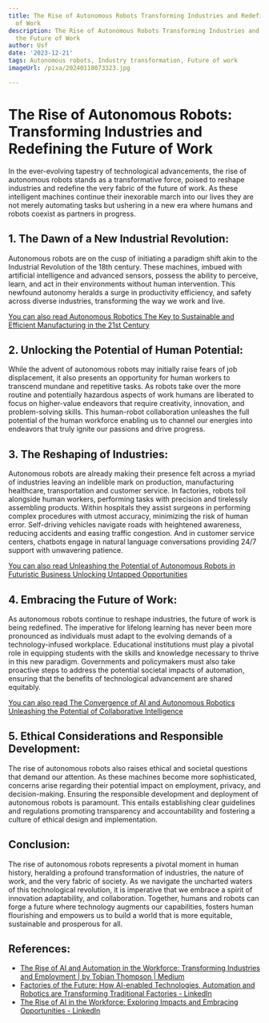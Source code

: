 ```yaml
---
title: The Rise of Autonomous Robots Transforming Industries and Redefining the Future
  of Work
description: The Rise of Autonomous Robots Transforming Industries and Redefining
  the Future of Work
author: Usf
date: '2023-12-21'
tags: Autonomous robots, Industry transformation, Future of work
imageUrl: /pixa/20240118073323.jpg

---
```

# The Rise of Autonomous Robots: Transforming Industries and  Redefining the Future of Work

In the ever-evolving tapestry of technological advancements, the rise of  autonomous  robots stands as  a transformative force,  poised to  reshape industries and redefine the very fabric of the future of work. As these  intelligent machines continue their inexorable march into our lives they are not merely automating tasks but ushering in a new era where humans and robots coexist as partners in progress.

## 1. The Dawn of a New Industrial Revolution:

Autonomous robots  are on the cusp  of  initiating a paradigm shift  akin to  the Industrial Revolution of the 18th century. These machines, imbued with artificial intelligence and advanced  sensors, possess the ability to perceive, learn, and act  in  their environments without human intervention. This newfound  autonomy heralds a surge in productivity efficiency, and safety  across diverse industries, transforming the way  we work and live.

[You can also read Autonomous Robotics The Key to Sustainable and Efficient Manufacturing in the 21st Century](Autonomous%20Robotics%20The%20Key%20to%20Sustainable%20and%20Efficient%20Manufacturing%20in%20the%2021st%20Century)


## 2.  Unlocking the Potential of Human Potential:

While  the  advent of autonomous robots may initially raise fears of job displacement, it also presents an opportunity for human workers to transcend mundane and repetitive tasks. As robots take over the more routine and  potentially hazardous aspects of work humans are liberated to focus  on higher-value endeavors that require creativity, innovation, and problem-solving skills. This human-robot collaboration unleashes  the full potential of  the human workforce enabling us to channel our energies into endeavors that truly ignite our passions and drive progress.

## 3. The  Reshaping of Industries:

Autonomous robots are already  making  their presence felt across a myriad  of industries leaving an indelible mark  on production, manufacturing healthcare, transportation and customer service. In factories, robots toil alongside human workers, performing tasks with precision and tirelessly assembling products. Within  hospitals they assist  surgeons in performing complex procedures with utmost  accuracy, minimizing the risk of human error. Self-driving vehicles navigate roads with heightened awareness, reducing accidents and easing traffic congestion. And in customer service centers, chatbots engage in natural language  conversations providing 24/7 support with unwavering patience.

[You can also read Unleashing the Potential of Autonomous Robots in Futuristic Business Unlocking Untapped Opportunities](Unleashing%20the%20Potential%20of%20Autonomous%20Robots%20in%20Futuristic%20Business%20Unlocking%20Untapped%20Opportunities)


## 4. Embracing the  Future of Work:

As autonomous robots continue to reshape industries, the future of work  is being redefined. The imperative for lifelong learning has never been more pronounced  as individuals must adapt to the evolving demands of a technology-infused workplace. Educational institutions must play  a pivotal role in equipping students  with the skills  and knowledge necessary to thrive in this new paradigm. Governments and policymakers must also take proactive steps to address the  potential societal impacts of automation, ensuring that the benefits of technological  advancement are shared equitably.

[You can also  read The Convergence of AI and Autonomous Robotics Unleashing the Potential of Collaborative Intelligence](The%20Convergence%20of%20AI%20and%20Autonomous%20Robotics%20Unleashing%20the%20Potential%20of%20Collaborative%20Intelligence)


## 5. Ethical Considerations and Responsible Development:

The rise of autonomous robots also raises ethical and societal questions that demand  our attention. As these machines  become more sophisticated, concerns arise regarding their potential impact on employment, privacy,  and decision-making. Ensuring the responsible development and deployment of autonomous robots  is paramount. This  entails establishing clear  guidelines and regulations promoting  transparency and accountability and fostering a culture of ethical design and implementation.

## Conclusion:

The  rise of autonomous robots represents a pivotal moment in human history, heralding a  profound transformation of industries, the nature of work, and  the very  fabric of society. As we  navigate the uncharted waters of  this technological revolution, it  is imperative that we embrace  a spirit of innovation adaptability, and collaboration. Together, humans and robots can forge a  future where technology augments our capabilities, fosters human flourishing and empowers us to build  a world that is  more equitable, sustainable and prosperous for all.

## References:
- [The Rise of AI and Automation in the Workforce: Transforming Industries and Employment | by Tobian Thompson | Medium](https://medium.com/@tobianthompson91/the-rise-of-ai-and-automation-in-the-workforce-transforming-industries-and-employment-209084193504)
- [Factories of the Future: How AI-enabled Technologies, Automation and Robotics are Transforming Traditional Factories - LinkedIn](https://www.linkedin.com/pulse/factories-future-how-ai-enabled-technologies-robotics-nii-simmonds)
- [The Rise of AI in the Workforce: Exploring Impacts and Embracing Opportunities - LinkedIn](https://www.linkedin.com/pulse/rise-ai-workforce-exploring-impacts-embracing-opportunities)
